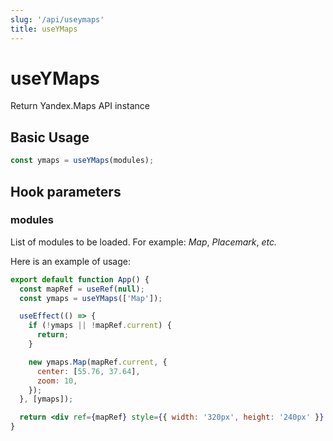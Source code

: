 ```yaml
---
slug: '/api/useymaps'
title: useYMaps
---
```


# useYMaps

Return Yandex.Maps API instance

## Basic Usage

```jsx
const ymaps = useYMaps(modules);
```

## Hook parameters

### modules

List of modules to be loaded. For example: _Map_, _Placemark_, _etc._

Here is an example of usage:

```jsx
export default function App() {
  const mapRef = useRef(null);
  const ymaps = useYMaps(['Map']);

  useEffect(() => {
    if (!ymaps || !mapRef.current) {
      return;
    }

    new ymaps.Map(mapRef.current, {
      center: [55.76, 37.64],
      zoom: 10,
    });
  }, [ymaps]);

  return <div ref={mapRef} style={{ width: '320px', height: '240px' }} />;
}
```
